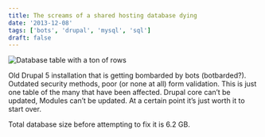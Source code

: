 ```yaml
---
title: The screams of a shared hosting database dying
date: '2013-12-08'
tags: ['bots', 'drupal', 'mysql', 'sql']
draft: false
---
```


<div className="my-10 flex items-center justify-center">
    <img className="sm:w-6/6 md:h-[200px]" alt="Database table with a ton of rows" src="/shared-database.png" />
</div>

Old Drupal 5 installation that is getting bombarded by bots (botbarded?).  Outdated security methods, poor (or none at all) form validation.  This is just one table of the many that have been affected.  Drupal core can’t be updated, Modules can’t be updated.  At a certain point it’s just worth it to start over.

Total database size before attempting to fix it is 6.2 GB.
